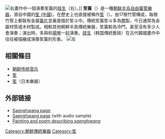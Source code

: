 {{multiple issues|
{{copyedit|time=2017-04-03T12:35:22+00:00}}
{{expand|time=2017-04-03T12:35:22+00:00}}
{{expert|time=2017-04-03T12:35:22+00:00}}
{{unreferenced|time=2017-04-03T12:35:22+00:00}}
}}
{{Infobox Korean name|hangul=생황|hanja=[[wiktionary:笙|笙]][[wiktionary:簧|簧]]|rr=saenghwang|mr=saenghwang}}
[[File:Hyewon-Juyu.cheonggang.jpg|右]]畫作中一個演奏笙簧的[[妓生|妓生]]（右）。]]
'''笙簧'''（{{lang|ko|생황}}）是一種[[朝鲜半岛|朝鲜半岛]][[自由簧|自由簧]][[管樂器|管樂器]]，源自中國的[[笙_(中國)|笙 (中國)]]，在歷史上也直接被稱作[[笙|笙]]（{{Lang|ko|생}}）。由17根竹管構成，每根竹管上都裝有金屬[[簧片|簧片]]並垂直插於笙斗中。傳統笙簧笙斗多為[[葫蘆|匏]]製，今日通常為金屬材質或木材製成。相較其他朝鮮半島傳統樂器，笙簧較為冷門，甚至沒有多少人會演奏；演出時，多與{{link-en|短簫|Danso}}和[[揚琴|揚琴]]一起演奏。[[妓生|妓生]]（韩国傳統藝妓）在古代韓國畫作中往往被描繪成演奏笙簧的形象。
[[File:Hyewon-Cheongru.soil.jpg|左]]


== 相關條目 ==
* [[朝鲜传统音乐|朝鲜传统音乐]]
* [[笙|笙]]
* [[笙_(日本)|笙]]（日本樂器）
== 外部链接 ==
* [https://web.archive.org/web/20050827210049/http://www.seoul-gchs.seoul.kr/~helpme/att/korea/kd/wind-instrument/kdsaenghwang.htm Saenghwang page]
* [https://web.archive.org/web/20050828010453/http://www.kcaf.or.kr/ehome3/english/saenghwang.htm Saenghwang page] (with audio sample)
* [https://archive.is/20070311065942/http://museum.korea.ac.kr/exhibition/ink/html/mb-25.htm Painting and poem describing ''saenghwang'']

[[Category:朝鮮傳統樂器|Category:朝鮮傳統樂器]]
[[Category:笙|Category:笙]]